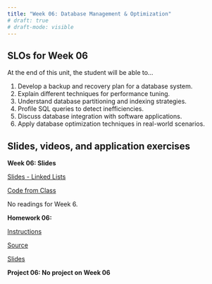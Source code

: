 ```yaml
---
title: "Week 06: Database Management & Optimization"
# draft: true
# draft-mode: visible
---
```


## SLOs for Week 06

At the end of this unit, the student will be able to...

1.  Develop a backup and recovery plan for a database system.
2.  Explain different techniques for performance tuning.
3.  Understand database partitioning and indexing strategies.
4.  Profile SQL queries to detect inefficiencies.
5.  Discuss database integration with software applications.
6.  Apply database optimization techniques in real-world scenarios.

## Slides, videos, and application exercises

::::::: slide-deck
**Week 06: Slides**

::: slides
[Slides - Linked Lists]()
:::

::: source
[Code from Class]()
:::

::: reading
No readings for Week 6.
:::
:::::::


<!-- ## Homework assignments -->

::: homework

**Homework 06: **

::: instructions
[Instructions](/hws/hw06.qmd)
:::

::: starter
[Source](){target="_blank"}
:::

::: slides
[Slides]()
:::


:::

<!-- ## Project -->

:::::: lab
**Project 06: No project on Week 06**

::::::
